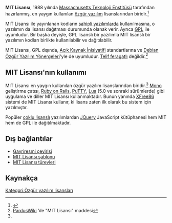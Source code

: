{{Yazılım lisansı bilgi kutusu
| ad              = MIT Lisansı
| resim           =[[Dosya:MIT_logo.svg|200px]] 
| resimyazısı     = 
| yazar           = [[Massachusetts Teknoloji Enstitüsü]]
| sürüm           = 
| yayımcı         = Massachusetts Teknoloji Enstitüsü
| yayım tarihi    = 1988
| ilk yayımlanma  =
| DFSG uyumlu     = Evet
| FSF onaylı      = Evet
| OSI onaylı      = Evet
| GPL uyumlu      = Evet
| telif feragatlı = Hayır
| kod bağdaştırma = Evet
| web sitesi      = 
}}

'''MIT Lisansı''', 1988 yılında [[Massachusetts Teknoloji Enstitüsü]] tarafından hazırlanmış, en yaygın kullanılan [[özgür yazılım]] lisanslarından biridir.<ref name="blackduck2013">{{Web kaynağı | url = http://www.blackducksoftware.com/resources/data/top-20-licenses | başlık = Top 20 licenses | yayımcı = Black Duck Software | erişimtarihi = 23 Ağustos 2013 | arşivurl = https://web.archive.org/web/20130904051147/http://www.blackducksoftware.com/resources/data/top-20-licenses | arşivtarihi = 4 Eylül 2013 | ölüurl =evet}}</ref>

MIT Lisansı ile yayınlanan kodların [[sahipli yazılım]]larda kullanılmasına, o yazılımın da lisansı dağıtması durumunda olanak verir. Ayrıca [[GPL]] ile uyumludur. Bir başka deyişle, GPL lisanslı bir yazılımla MIT lisanslı bir yazılımın kodları birlikte kullanılabilir ve dağıtılabilir.

MIT Lisansı, GPL dışında, [[Açık Kaynak İnisiyatifi]] standartlarına ve [[Debian Özgür Yazılım Yönergeleri]]'yle de uyumludur. [[telif feragatı|Telif feragatlı]] değildir.<ref>[http://tr.pardus-wiki.org/ PardusWiki] {{Webarşiv|url=https://web.archive.org/web/20170120063355/http://tr.pardus-wiki.org/ |tarih=20 Ocak 2017 }}’de "MIT Lisansı" maddesi</ref>

== MIT Lisansı'nın kullanımı ==
MIT Lisansı en yaygın kullanılan özgür yazılım lisanslarından biridir.<ref name="blackduck2013"/>
[[Mono]] geliştirme çatısı, [[Ruby on Rails]], [[PuTTY]], [[Lua]] (5.0 ve sonraki sürümlerde) gibi uygulama ve diller MIT Lisansı kullanmaktadır. Bunun yanında [[XFree86]] sistemi de MIT Lisansı kullanır, ki lisans zaten ilk olarak bu sistem için yazılmıştır.

Popüler [[çoklu lisans]]lı yazılımlardan [[JQuery]] JavaScript kütüphanesi hem MIT hem de GPL ile dağıtılmaktadır.

== Dış bağlantılar ==
* [http://ozgurlisanslar.org.tr/mit/ Gayriresmi çevirisi]{{Webarşiv|url=https://web.archive.org/web/20170413071115/http://ozgurlisanslar.org.tr/mit/ |tarih=13 Nisan 2017 }} {{Tr}}
* [http://www.opensource.org/licenses/mit-license.php MIT Lisansı şablonu]{{Webarşiv|url=https://web.archive.org/web/20120217152029/http://www.opensource.org/licenses/mit-license.php |tarih=17 Şubat 2012 }} {{ing.}}
* [https://fedoraproject.org/wiki/Licensing:MIT?rd=Licensing/MIT MIT Lisansı türevleri]{{Webarşiv|url=https://web.archive.org/web/20200919040011/https://fedoraproject.org/wiki/Licensing:MIT?rd=Licensing%2FMIT |tarih=19 Eylül 2020 }} {{ing.}}

== Kaynakça ==
{{Kaynakça}}

[[Kategori:Özgür yazılım lisansları]]
